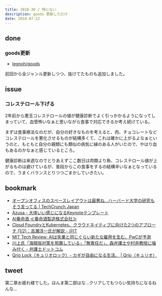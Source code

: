 ```yaml
---
title: 2018-30 / 特にない
description: goods 更新しただけ
date: 2018-07-22
---
```



done
----

###  goods更新

- [legnoh/goods](https://github.com/legnoh/goods)

前回から全ジャンル更新しつつ、抜けてたものも追加しました。

issue
----

###  コレステロール下げる

2年前から悪玉コレステロールの値が健康診断でよく引っかかるようになってしまっていて、血管怖いなぁと思いながら食事で対応できるか考え続けている。

まずは食事療法なのだが、自分の好きなものを考えると、肉、チョコレートなどコレステロールを悪化させるものが結構多くて、これは確かに上がるよなぁというのと、もともと自分の親類にも類似の病気に縁のある人がいたので、やはり血もあるのかなぁと感じているところ。

健康診断は来週なのでとりあえずここ数日は肉類より魚、コレステロール値が上がるものは避けているが、普段からこの食事をするの結構辛いなぁとなっているので、うまくバランスとりつつごまかしていきたい。

bookmark
----

- [オープンオフィスのスペースレイアウトは最悪ね…ハーバード大学の研究もそう言ってる | TechCrunch Japan](https://jp.techcrunch.com/2018/07/14/2018-07-13-yes-open-office-plans-are-the-worst/)
- [Azusa - 大体いい感じになるKeynoteテンプレート](http://sanographix.github.io/azusa-keynote/)
- [AI養命酒 ≪養命酒製造株式会社≫](https://www.yomeishu.co.jp/ai-yomeishu/)
- [Cloud FoundryとKubernetes、クラウドネイティブに向けた2つのアプローチ (1/2)：吉瀬淳一氏が解説 - ＠IT](https://www.atmarkit.co.jp/ait/articles/1807/18/news011.html)
- [MIT Tech Review: AIは失業と同じぐらい新たな雇用を生む、PwCが予測](https://www.technologyreview.jp/nl/a-new-report-says-ai-will-replace-as-many-jobs-as-it-kills-but-take-that-with-a-huge-grain-of-salt/)
- [川上氏「海賊版対策を邪魔している」「無責任だ」、森弁護士や村井教授に噛み付く - 弁護士ドットコム](https://www.bengo4.com/c_23/n_8228/)
- [Qrio Lock（キュリオロック）- カギが自由になる生活。 | Qrio（キュリオ）](https://qrio.me/smartlock/)

tweet
----

第二章お疲れ様でした。ほんま第二部はな...クリアしてもつらい気持ちになるねんな...

<X url="https://twitter.com/legnoh/status/1020563616414625793" />
